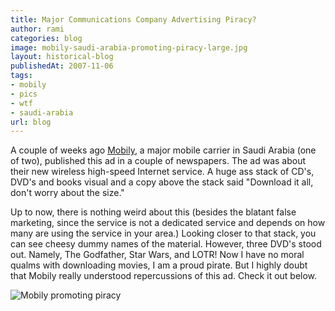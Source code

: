 ```yaml
---
title: Major Communications Company Advertising Piracy?
author: rami
categories: blog
image: mobily-saudi-arabia-promoting-piracy-large.jpg
layout: historical-blog
publishedAt: 2007-11-06
tags:
- mobily
- pics
- wtf
- saudi-arabia
url: blog
---
```


A couple of weeks ago [Mobily](http://mobily.com.sa), a major mobile carrier in Saudi Arabia (one of two), published this ad in a couple of newspapers. The ad was about their new wireless high-speed Internet service. A huge ass stack of CD's, DVD's and books visual and a copy above the stack said "Download it all, don't worry about the size." 

Up to now, there is nothing weird about this (besides the blatant false marketing, since the service is not a dedicated service and depends on how many are using the service in your area.) Looking closer to that stack, you can see cheesy dummy names of the material. However, three DVD's stood out. Namely, The Godfather, Star Wars, and LOTR! Now I have no moral qualms with downloading movies, I am a proud pirate. But I highly doubt that Mobily really understood repercussions of this ad. Check it out below.


![Mobily promoting piracy](/assets/images/content/blog/mobily-saudi-arabia-promoting-piracy-large.jpg)
